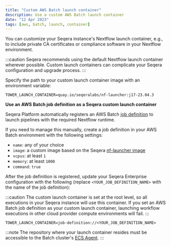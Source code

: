 ```yaml
---
title: "Custom AWS Batch launch container"
description: Use a custom AWS Batch launch container
date: "12 Apr 2023"
tags: [aws, batch, launch, container]
---
```


You can customize your Seqera instance's Nextflow launch container, e.g., to include private CA certificates or compliance software in your Nextflow environment.

:::caution
Seqera recommends using the default Nextflow launch container wherever possible. Custom launch containers can complicate your Seqera configuration and upgrade process.
:::

Specify the path to your custom launch container image with an environment variable:

```env
TOWER_LAUNCH_CONTAINER=quay.io/seqeralabs/nf-launcher:j17-23.04.3
```

**Use an AWS Batch job definition as a Seqera custom launch container**

Seqera Platform automatically registers an AWS Batch [job definition](https://docs.aws.amazon.com/batch/latest/userguide/job_definitions.html) to launch pipelines with the required Nextflow runtime.

If you need to manage this manually, create a job definition in your AWS Batch environment with the following settings:

- `name`: any of your choice
- `image`: a custom image based on the Seqera [nf-launcher image](https://quay.io/repository/seqeralabs/nf-launcher)
- `vcpus`: at least `1`
- `memory`: at least `1000`
- `command`: `true`

After the job definition is registered, update your Seqera Enterprise configuration with the following (replace `<YOUR_JOB_DEFINITION_NAME>` with the name of the job definition):

:::caution
The custom launch container is set at the root level, so all executions in your Seqera instance will use this container. If you set an AWS Batch job definition as your custom launch container, launching workflow executions in other cloud provider compute environments will fail.
:::

```env
TOWER_LAUNCH_CONTAINER=job-definition://<YOUR_JOB_DEFINITION_NAME>
```

:::note
The repository where your launch container resides must be accessible to the Batch cluster's [ECS Agent](https://aws.amazon.com/blogs/compute/how-to-authenticate-private-container-registries-using-aws-batch/).
:::
